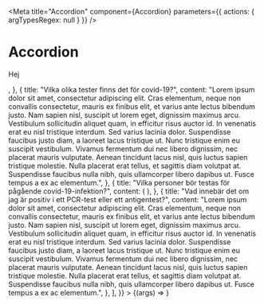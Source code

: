 
<Meta
  title="Accordion"
  component={Accordion}
  parameters={{ actions: { argTypesRegex: null } }}
/>

# Accordion

<Canvas>
  <Story
    name="Default"
    args={{
      showExpandAll: false,
      items: [
        {
          title: "Vart vänder jag mig om jag vill testa mig för covid-19?",
          content: <p>Hej</p>,
        },
        {
          title: "Vilka olika tester finns det för covid-19?",
          content:
            "Lorem ipsum dolor sit amet, consectetur adipiscing elit. Cras elementum, neque non convallis consectetur, mauris ex finibus elit, et varius ante lectus bibendum justo. Nam sapien nisl, suscipit ut lorem eget, dignissim maximus arcu. Vestibulum sollicitudin aliquet quam, in efficitur risus auctor id. In venenatis erat eu nisl tristique interdum. Sed varius lacinia dolor. Suspendisse faucibus justo diam, a laoreet lacus tristique ut. Nunc tristique enim eu suscipit vestibulum. Vivamus fermentum dui nec libero dignissim, nec placerat mauris vulputate. Aenean tincidunt lacus nisl, quis luctus sapien tristique molestie. Nulla placerat erat tellus, et sagittis diam volutpat at. Suspendisse faucibus nulla nibh, quis ullamcorper libero dapibus ut. Fusce tempus a ex ac elementum.",
        },
        {
          title: "Vilka personer bör testas för pågående covid-19-infektion?",
          content: (
            <Accordion
              items={[
                {
                  title: "Vestibulum sollicitudin",
                  content:
                    "Vivamus fermentum dui nec libero dignissim, nec placerat mauris vulputate.",
                },
                {
                  title: "Nunc tristique enim",
                  content:
                    "Suspendisse faucibus nulla nibh, quis ullamcorper libero dapibus ut.",
                },
              ]}
            />
          ),
        },
        {
          title:
            "Vad innebär det om jag är positiv i ett PCR-test eller ett antigentest?",
          content:
            "Lorem ipsum dolor sit amet, consectetur adipiscing elit. Cras elementum, neque non convallis consectetur, mauris ex finibus elit, et varius ante lectus bibendum justo. Nam sapien nisl, suscipit ut lorem eget, dignissim maximus arcu. Vestibulum sollicitudin aliquet quam, in efficitur risus auctor id. In venenatis erat eu nisl tristique interdum. Sed varius lacinia dolor. Suspendisse faucibus justo diam, a laoreet lacus tristique ut. Nunc tristique enim eu suscipit vestibulum. Vivamus fermentum dui nec libero dignissim, nec placerat mauris vulputate. Aenean tincidunt lacus nisl, quis luctus sapien tristique molestie. Nulla placerat erat tellus, et sagittis diam volutpat at. Suspendisse faucibus nulla nibh, quis ullamcorper libero dapibus ut. Fusce tempus a ex ac elementum.",
        },
      ],
    }}
  >
    {(args) => <Accordion {...args} />}
  </Story>
</Canvas>
